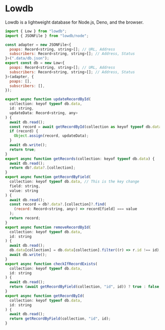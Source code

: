 # Lowdb

Lowdb is a lightweight database for Node.js, Deno, and the browser.

```jsx
import { Low } from "lowdb";
import { JSONFile } from "lowdb/node";

const adapter = new JSONFile<{
  poaps: Record<string, string>[]; // URL, Address
  subscribers: Record<string, string>[]; // Address, Status
}>(".data/db.json");
export const db = new Low<{
  poaps: Record<string, string>[]; // URL, Address
  subscribers: Record<string, string>[]; // Address, Status
}>(adapter, {
  poaps: [],
  subscribers: [],
});

export async function updateRecordById(
  collection: keyof typeof db.data,
  id: string,
  updateData: Record<string, any>
) {
  await db.read();
  const record = await getRecordById(collection as keyof typeof db.data, id);
  if (record) {
    Object.assign(record, updateData);
  }
  await db.write();
  return true;
}
export async function getRecords(collection: keyof typeof db.data) {
  await db.read();
  return db?.data?.[collection];
}
export async function getRecordByField(
  collection: keyof typeof db.data, // This is the key change
  field: string,
  value: string
) {
  await db.read();
  const record = db?.data?.[collection]?.find(
    (record: Record<string, any>) => record[field] === value
  );
  return record;
}
export async function removeRecordById(
  collection: keyof typeof db.data,
  id: string
) {
  await db.read();
  db.data[collection] = db.data[collection].filter((r) => r.id !== id);
  await db.write();
}
export async function checkIfRecordExists(
  collection: keyof typeof db.data,
  id: string
) {
  await db.read();
  return (await getRecordByField(collection, "id", id)) ? true : false;
}
export async function getRecordById(
  collection: keyof typeof db.data,
  id: string
) {
  await db.read();
  return getRecordByField(collection, "id", id);
}

```
